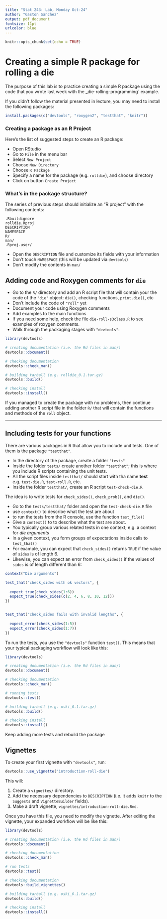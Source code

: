 ```yaml
---
title: "Stat 243: Lab, Monday Oct-24"
author: "Gaston Sanchez"
output: pdf_document
fontsize: 11pt
urlcolor: blue
---
```


```r
knitr::opts_chunk$set(echo = TRUE)
```

# Creating a simple R package for rolling a die

The purpose of this lab is to practice creating a simple R package using 
the code that you wrote last week with the _die-rolling-programming` example.

If you didn't follow the material presented in lecture, you may need to
install the following packages:

```r
install.packages(c("devtools", "roxygen2", "testthat", "knitr"))
```


### Creating a package as an R Project

Here's the list of suggested steps to create an R package:

- Open RStudio
- Go to `File` in the menu bar
- Select `New Project`
- Choose `New Directory`
- Choose `R Package`
- Specify a name for the package (e.g. `rolldie`), and choose directory
- Click on button `Create Project`

### What's in the package structure?

The series of previous steps should initialize an "R project" with the 
following contents:

```
.Rbuildignore
rolldie.Rproj
DESCRIPTION
NAMESPACE
R/
man/
.Rproj.user/
```

- Open the `DESCRIPTION` file and customize its fields with your information
- Don't touch `NAMESPACE` (this will be updated via `devtools`)
- Don't modify the contents in `man/`


## Adding code and Roxygen comments for `die`

- Go to the `R/` directory and add an R script file that will contain your 
the code of the `"die"` object: `die()`, checking functions, `print.die()`, etc
- Don't include the code of `"roll"` yet
- Document your code using Roxygen comments
- Add examples to the main functions
- If you need some help, check the file `die-roll-s3class.R` to see examples
of roxygen comments.
- Walk through the packaging stages with `"devtools"`:

```r
library(devtools)

# creating documentation (i.e. the Rd files in man/)
devtools::document()

# checking documentation
devtools::check_man()

# building tarball (e.g. rolldie_0.1.tar.gz)
devtools::build()

# checking install
devtools::install()
```


If you managed to create the package with no problems, then continue adding 
another R script file in the folder `R/` that will contain the functions and
methods of the `roll` object.


-----

## Including tests for your functions

There are various packages in R that allow you to include unit tests. One of 
them is the package `"testthat"`. 

- In the directory of the package, create a folder `"tests"`
- Inside the folder `tests/` create another folder `"testthat"`; this is where 
you include R scripts containing the unit tests.
- All the script files inside `testthat/` should start with tha name __test__
e.g. `test-die.R`, `test-roll.R`, etc.
- Inside the folder `testthat/`, create an R script `test-check-die.R`

The idea is to write tests for `check_sides()`, `check_prob()`, and `die()`.

- Go to the `tests/testthat/` folder and open the `test-check-die.R` file
- use `context()` to describe what the test are about
- to run the tests from the R console, use the function `test_file()`
- Give a `context()` to to describe what the test are about. 
- You typically group various related tests in one context; 
e.g. a context for _die arguments_
- In a given context, you form groups of expectations inside calls to 
`test_that()`
- For example, you can expect that `check_sides()` returns `TRUE` if the 
value of `sides` is of length 6.
- Likewise, you can expect an error from `check_sides()` if the values of
`sides` is of length different than 6:

```r
context("Die arguments")

test_that("check_sides with ok vectors", {
  
  expect_true(check_sides(1:6))
  expect_true(check_sides(c(2, 4, 6, 8, 10, 12)))
})


test_that("check_sides fails with invalid lengths", {
  
  expect_error(check_sides(1:5))
  expect_error(check_sides(1:7))
})
```

To run the tests, you use the `"devtools"` function `test()`. This means that
your typical packaging workflow will look like this:

```r
library(devtools)

# creating documentation (i.e. the Rd files in man/)
devtools::document()

# checking documentation
devtools::check_man()

# running tests
devtools::test()

# building tarball (e.g. oski_0.1.tar.gz)
devtools::build()

# checking install
devtools::install()
```

Keep adding more tests and rebuild the package


## Vignettes

To create your first vignette with `"devtools"`, run:

```r
devtools::use_vignette("introduction-roll-die")
```

This will:

1. Create a `vignettes/` directory.
2. Add the necessary dependencies to `DESCRIPTION` (i.e. it adds `knitr` to the 
`Suggests` and `VignetteBuilder` fields).
3. Make a draft vignette, `vignettes/introduction-roll-die.Rmd`.

Once you have this file, you need to modify the vignette. After editing the
vignette, your expanded workflow will be like this:

```r
library(devtools)

# creating documentation (i.e. the Rd files in man/)
devtools::document()

# checking documentation
devtools::check_man()

# run tests
devtools::test()

# checking documentation
devtools::build_vignettes()

# building tarball (e.g. oski_0.1.tar.gz)
devtools::build()

# checking install
devtools::install()
```



